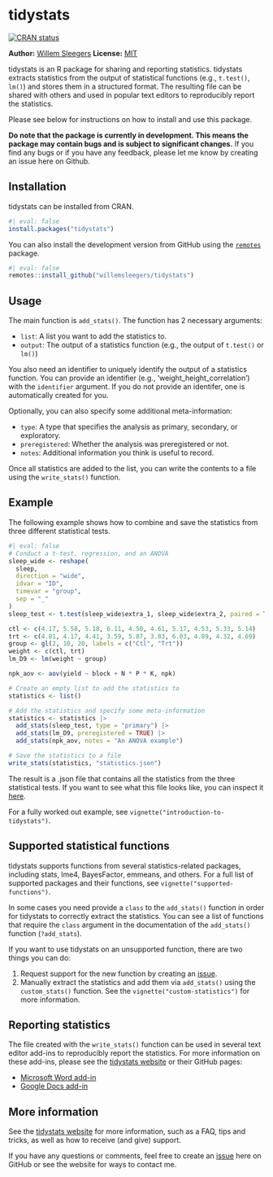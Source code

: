 
<!-- README.md is generated from README.Rmd. Please edit that file -->

# tidystats

<!-- badges: start -->
[![CRAN status](https://www.r-pkg.org/badges/version/tidystats)](https://CRAN.R-project.org/package=tidystats)
<!-- badges: end -->

**Author:** [Willem Sleegers](https://willemsleegers.com)
**License:** [MIT](https://opensource.org/license/mit)

tidystats is an R package for sharing and reporting statistics. tidystats 
extracts statistics from the output of statistical functions 
(e.g., `t.test()`, `lm()`) and stores them in a structured format. The resulting
file can be shared with others and used in popular text editors to reproducibly 
report the statistics.

Please see below for instructions on how to install and use this package. 

**Do note that the package is currently in development. This means the package 
may contain bugs and is subject to significant changes.** If you find any bugs 
or if you have any feedback, please let me know by creating an issue here on 
Github.

## Installation

tidystats can be installed from CRAN.

```r
#| eval: false
install.packages("tidystats")
```

You can also install the development version from GitHub using the 
[`remotes`](https://github.com/r-lib/remotes) package.

```r
#| eval: false
remotes::install_github("willemsleegers/tidystats")
```

## Usage

The main function is `add_stats()`. The function has 2 necessary arguments:

- `list`: A list you want to add the statistics to. 
- `output`: The output of a statistics function (e.g., the output of `t.test()` 
  or `lm()`)

You also need an identifier to uniquely identify the output of a statistics
function. You can provide an identifier (e.g., 'weight_height_correlation') with
the `identifier` argument. If you do not provide an identifer, one is 
automatically created for you.

Optionally, you can also specify some additional meta-information:

- `type`: A type that specifies the analysis as primary, secondary, or 
  exploratory.
- `preregistered`: Whether the analysis was preregistered or not.
- `notes`: Additional information you think is useful to record.

Once all statistics are added to the list, you can write the contents to a 
file using the `write_stats()` function.

## Example

The following example shows how to combine and save the statistics from three
different statistical tests.

```r
#| eval: false
# Conduct a t-test, regression, and an ANOVA
sleep_wide <- reshape(
  sleep,
  direction = "wide",
  idvar = "ID",
  timevar = "group",
  sep = "_"
)
sleep_test <- t.test(sleep_wide$extra_1, sleep_wide$extra_2, paired = TRUE)

ctl <- c(4.17, 5.58, 5.18, 6.11, 4.50, 4.61, 5.17, 4.53, 5.33, 5.14)
trt <- c(4.81, 4.17, 4.41, 3.59, 5.87, 3.83, 6.03, 4.89, 4.32, 4.69)
group <- gl(2, 10, 20, labels = c("Ctl", "Trt"))
weight <- c(ctl, trt)
lm_D9 <- lm(weight ~ group)

npk_aov <- aov(yield ~ block + N * P * K, npk)

# Create an empty list to add the statistics to
statistics <- list()

# Add the statistics and specify some meta-information
statistics <- statistics |>
  add_stats(sleep_test, type = "primary") |>
  add_stats(lm_D9, preregistered = TRUE) |>
  add_stats(npk_aov, notes = "An ANOVA example")

# Save the statistics to a file
write_stats(statistics, "statistics.json")
```

The result is a .json file that contains all the statistics from the three 
statistical tests. If you want to see what this file looks like, you can inspect
it [here](https://github.com/WillemSleegers/tidystats/blob/master/tests/data/main.json).

For a fully worked out example, see `vignette("introduction-to-tidystats")`.

## Supported statistical functions

tidystats supports functions from several statistics-related packages, 
including stats, lme4, BayesFactor, emmeans, and others. For a full list of 
supported packages and their functions, see `vignette("supported-functions")`. 

In some cases you need provide a `class` to the `add_stats()` 
function in order for tidystats to correctly extract the statistics. You can 
see a list of functions that require the `class` argument in the documentation
of the `add_stats()` function (`?add_stats`).

If you want to use tidystats on an unsupported function, there are two things
you can do:

1. Request support for the new function by creating an 
   [issue](https://github.com/WillemSleegers/tidystats/issues).
2. Manually extract the statistics and add them via `add_stats()` using the 
   `custom_stats()` function. See the `vignette("custom-statistics")`
   for more information.

## Reporting statistics

The file created with the `write_stats()` function can be used in several text
editor add-ins to reproducibly report the statistics. For more information on 
these add-ins, please see the [tidystats website](https://tidystats.io/) or 
their GitHub pages:

- [Microsoft Word add-in](https://github.com/WillemSleegers/tidystats-Word-add-in)
- [Google Docs add-in](https://github.com/WillemSleegers/tidystats-Google-Docs-add-in)

## More information

See the [tidystats website](https://tidystats.io/) for more information, 
such as a FAQ, tips and tricks, as well as how to receive (and give) support. 

If you have any questions or comments, feel free to create an 
[issue](https://github.com/WillemSleegers/tidystats/issues) here on GitHub or 
see the website for ways to contact me.